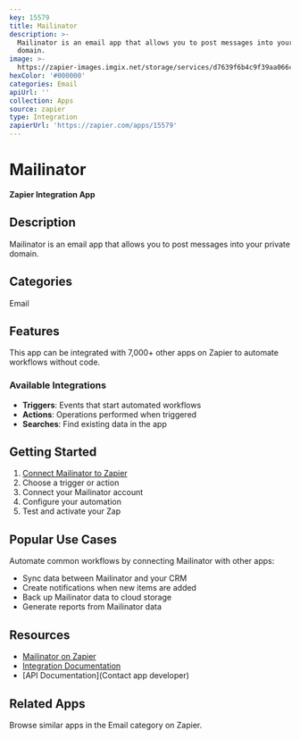 ```yaml
---
key: 15579
title: Mailinator
description: >-
  Mailinator is an email app that allows you to post messages into your private
  domain.
image: >-
  https://zapier-images.imgix.net/storage/services/d7639f6b4c9f39aa066c53e0cf98d7a5.png?auto=format%2Ccompress&ixlib=python-3.0.0&q=50
hexColor: '#000000'
categories: Email
apiUrl: ''
collection: Apps
source: zapier
type: Integration
zapierUrl: 'https://zapier.com/apps/15579'
---
```

# Mailinator

**Zapier Integration App**

## Description

Mailinator is an email app that allows you to post messages into your private domain.

## Categories

Email

## Features

This app can be integrated with 7,000+ other apps on Zapier to automate workflows without code.

### Available Integrations

- **Triggers**: Events that start automated workflows
- **Actions**: Operations performed when triggered
- **Searches**: Find existing data in the app

## Getting Started

1. [Connect Mailinator to Zapier](https://zapier.com/apps/15579)
2. Choose a trigger or action
3. Connect your Mailinator account
4. Configure your automation
5. Test and activate your Zap

## Popular Use Cases

Automate common workflows by connecting Mailinator with other apps:

- Sync data between Mailinator and your CRM
- Create notifications when new items are added
- Back up Mailinator data to cloud storage
- Generate reports from Mailinator data

## Resources

- [Mailinator on Zapier](https://zapier.com/apps/15579)
- [Integration Documentation](https://zapier.com/apps/15579/integrations)
- [API Documentation](Contact app developer)

## Related Apps

Browse similar apps in the Email category on Zapier.
